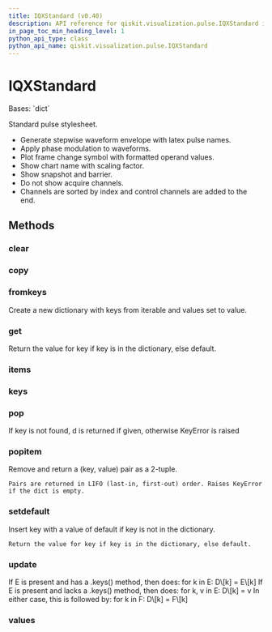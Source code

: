 ```yaml
---
title: IQXStandard (v0.40)
description: API reference for qiskit.visualization.pulse.IQXStandard in qiskit v0.40
in_page_toc_min_heading_level: 1
python_api_type: class
python_api_name: qiskit.visualization.pulse.IQXStandard
---
```


# IQXStandard

<Class id="qiskit.visualization.pulse.IQXStandard" isDedicatedPage={true} github="https://github.com/qiskit/qiskit/tree/stable/0.23/qiskit/visualization/pulse_v2/stylesheet.py" signature="IQXStandard(**kwargs)" modifiers="class">
  Bases: `dict`

  Standard pulse stylesheet.

  *   Generate stepwise waveform envelope with latex pulse names.
  *   Apply phase modulation to waveforms.
  *   Plot frame change symbol with formatted operand values.
  *   Show chart name with scaling factor.
  *   Show snapshot and barrier.
  *   Do not show acquire channels.
  *   Channels are sorted by index and control channels are added to the end.

  ## Methods

  <span id="qiskit-visualization-pulse-iqxstandard-clear" />

  ### clear

  <Function id="qiskit.visualization.pulse.IQXStandard.clear" signature="IQXStandard.clear() → None.  Remove all items from D." />

  <span id="qiskit-visualization-pulse-iqxstandard-copy" />

  ### copy

  <Function id="qiskit.visualization.pulse.IQXStandard.copy" signature="IQXStandard.copy() → a shallow copy of D" />

  <span id="qiskit-visualization-pulse-iqxstandard-fromkeys" />

  ### fromkeys

  <Function id="qiskit.visualization.pulse.IQXStandard.fromkeys" signature="IQXStandard.fromkeys(value=None, /)">
    Create a new dictionary with keys from iterable and values set to value.
  </Function>

  <span id="qiskit-visualization-pulse-iqxstandard-get" />

  ### get

  <Function id="qiskit.visualization.pulse.IQXStandard.get" signature="IQXStandard.get(key, default=None, /)">
    Return the value for key if key is in the dictionary, else default.
  </Function>

  <span id="qiskit-visualization-pulse-iqxstandard-items" />

  ### items

  <Function id="qiskit.visualization.pulse.IQXStandard.items" signature="IQXStandard.items() → a set-like object providing a view on D's items" />

  <span id="qiskit-visualization-pulse-iqxstandard-keys" />

  ### keys

  <Function id="qiskit.visualization.pulse.IQXStandard.keys" signature="IQXStandard.keys() → a set-like object providing a view on D's keys" />

  <span id="qiskit-visualization-pulse-iqxstandard-pop" />

  ### pop

  <Function id="qiskit.visualization.pulse.IQXStandard.pop" signature="IQXStandard.pop(k[, d]) → v, remove specified key and return the corresponding value.">
    If key is not found, d is returned if given, otherwise KeyError is raised
  </Function>

  <span id="qiskit-visualization-pulse-iqxstandard-popitem" />

  ### popitem

  <Function id="qiskit.visualization.pulse.IQXStandard.popitem" signature="IQXStandard.popitem()">
    Remove and return a (key, value) pair as a 2-tuple.

    Pairs are returned in LIFO (last-in, first-out) order. Raises KeyError if the dict is empty.
  </Function>

  <span id="qiskit-visualization-pulse-iqxstandard-setdefault" />

  ### setdefault

  <Function id="qiskit.visualization.pulse.IQXStandard.setdefault" signature="IQXStandard.setdefault(key, default=None, /)">
    Insert key with a value of default if key is not in the dictionary.

    Return the value for key if key is in the dictionary, else default.
  </Function>

  <span id="qiskit-visualization-pulse-iqxstandard-update" />

  ### update

  <Function id="qiskit.visualization.pulse.IQXStandard.update" signature="IQXStandard.update([E, ]**F) → None.  Update D from dict/iterable E and F.">
    If E is present and has a .keys() method, then does: for k in E: D\[k] = E\[k] If E is present and lacks a .keys() method, then does: for k, v in E: D\[k] = v In either case, this is followed by: for k in F: D\[k] = F\[k]
  </Function>

  <span id="qiskit-visualization-pulse-iqxstandard-values" />

  ### values

  <Function id="qiskit.visualization.pulse.IQXStandard.values" signature="IQXStandard.values() → an object providing a view on D's values" />
</Class>

